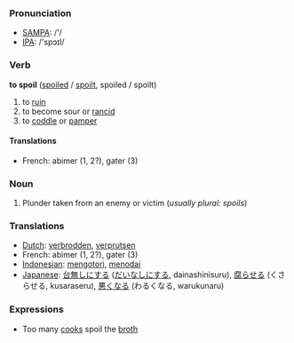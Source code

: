 === Pronunciation ===
*[[w:SAMPA|SAMPA]]: /'/
*[[w:IPA|IPA]]: /'spɔɪl/

=== Verb ===

'''to spoil''' ([[spoiled]] / [[spoilt]], spoiled / spoilt)

# to [[ruin]]
# to become sour or [[rancid]]
# to [[coddle]] or [[pamper]]
====Translations====
*French: abimer (1, 2?), gater (3)

=== Noun ===

#Plunder taken from an enemy or victim (''usually plural: spoils'')

=== Translations ===
*[[Dutch]]: [[verbrodden]], [[verprutsen]]
*French: abimer (1, 2?), gater (3)
*[[Indonesian]]: [[kotor|mengotori]], [[noda|menodai]]
*[[Japanese]]: [[台無しにする]] ([[だいなしにする]], dainashinisuru), [[腐らせる]] (くさらせる, kusaraseru), [[悪くなる]] (わるくなる, warukunaru)

=== Expressions ===

* Too many [[cook]]s spoil the [[broth]]